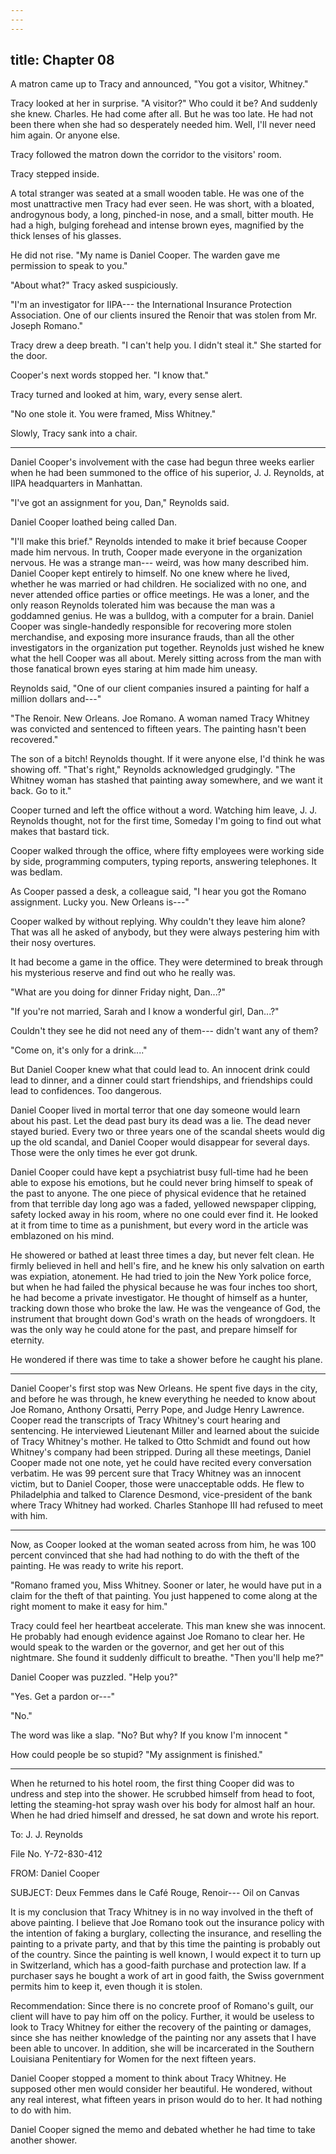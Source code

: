 ```yaml
---
---
---
```

title: Chapter 08
---



A matron came up to Tracy and announced, "You got a visitor, Whitney."

Tracy looked at her in surprise. "A visitor?" Who could it be? And suddenly she knew. Charles. He had come after all. But he was too late. He had not been there when she had so desperately needed him. Well, I'll never need him again. Or anyone else.

Tracy followed the matron down the corridor to the visitors' room.

Tracy stepped inside.

A total stranger was seated at a small wooden table. He was one of the most unattractive men Tracy had ever seen. He was short, with a bloated, androgynous body, a long, pinched-in nose, and a small, bitter mouth. He had a high, bulging forehead and intense brown eyes, magnified by the thick lenses of his glasses.

He did not rise. "My name is Daniel Cooper. The warden gave me permission to speak to you."

"About what?" Tracy asked suspiciously.

"I'm an investigator for IIPA--- the International Insurance Protection Association. One of our clients insured the Renoir that was stolen from Mr. Joseph Romano."

Tracy drew a deep breath. "I can't help you. I didn't steal it." She started for the door.

Cooper's next words stopped her. "I know that."

Tracy turned and looked at him, wary, every sense alert.

"No one stole it. You were framed, Miss Whitney."

Slowly, Tracy sank into a chair.

**********

Daniel Cooper's involvement with the case had begun three weeks earlier when he had been summoned to the office of his superior, J. J. Reynolds, at IIPA headquarters in Manhattan.

"I've got an assignment for you, Dan," Reynolds said.

Daniel Cooper loathed being called Dan.

"I'll make this brief." Reynolds intended to make it brief because Cooper made him nervous. In truth, Cooper made everyone in the organization nervous. He was a strange man--- weird, was how many described him. Daniel Cooper kept entirely to himself. No one knew where he lived, whether he was married or had children. He socialized with no one, and never attended office parties or office meetings. He was a loner, and the only reason Reynolds tolerated him was because the man was a goddamned genius. He was a bulldog, with a computer for a brain. Daniel Cooper was single-handedly responsible for recovering more stolen merchandise, and exposing more insurance frauds, than all the other investigators in the organization put together. Reynolds just wished he knew what the hell Cooper was all about. Merely sitting across from the man with those fanatical brown eyes staring at him made him uneasy.

Reynolds said, "One of our client companies insured a painting for half a million dollars and---"

"The Renoir. New Orleans. Joe Romano. A woman named Tracy Whitney was convicted and sentenced to fifteen years. The painting hasn't been recovered."

The son of a bitch! Reynolds thought. If it were anyone else, I'd think he was showing off. "That's right," Reynolds acknowledged grudgingly. "The Whitney woman has stashed that painting away somewhere, and we want it back. Go to it."

Cooper turned and left the office without a word. Watching him leave, J. J. Reynolds thought, not for the first time, Someday I'm going to find out what makes that bastard tick.

Cooper walked through the office, where fifty employees were working side by side, programming computers, typing reports, answering telephones. It was bedlam.

As Cooper passed a desk, a colleague said, "I hear you got the Romano assignment. Lucky you. New Orleans is---"

Cooper walked by without replying. Why couldn't they leave him alone? That was all he asked of anybody, but they were always pestering him with their nosy overtures.

It had become a game in the office. They were determined to break through his mysterious reserve and find out who he really was.

"What are you doing for dinner Friday night, Dan...?"

"If you're not married, Sarah and I know a wonderful girl, Dan...?"

Couldn't they see he did not need any of them--- didn't want any of them?

"Come on, it's only for a drink...."

But Daniel Cooper knew what that could lead to. An innocent drink could lead to dinner, and a dinner could start friendships, and friendships could lead to confidences. Too dangerous.

Daniel Cooper lived in mortal terror that one day someone would learn about his past. Let the dead past bury its dead was a lie. The dead never stayed buried. Every two or three years one of the scandal sheets would dig up the old scandal, and Daniel Cooper would disappear for several days. Those were the only times he ever got drunk.

Daniel Cooper could have kept a psychiatrist busy full-time had he been able to expose his emotions, but he could never bring himself to speak of the past to anyone. The one piece of physical evidence that he retained from that terrible day long ago was a faded, yellowed newspaper clipping, safety locked away in his room, where no one could ever find it. He looked at it from time to time as a punishment, but every word in the article was emblazoned on his mind.

He showered or bathed at least three times a day, but never felt clean. He firmly believed in hell and hell's fire, and he knew his only salvation on earth was expiation, atonement. He had tried to join the New York police force, but when he had failed the physical because he was four inches too short, he had become a private investigator. He thought of himself as a hunter, tracking down those who broke the law. He was the vengeance of God, the instrument that brought down God's wrath on the heads of wrongdoers. It was the only way he could atone for the past, and prepare himself for eternity.

He wondered if there was time to take a shower before he caught his plane.

**********

Daniel Cooper's first stop was New Orleans. He spent five days in the city, and before he was through, he knew everything he needed to know about Joe Romano, Anthony Orsatti, Perry Pope, and Judge Henry Lawrence. Cooper read the transcripts of Tracy Whitney's court hearing and sentencing. He interviewed Lieutenant Miller and learned about the suicide of Tracy Whitney's mother. He talked to Otto Schmidt and found out how Whitney's company had been stripped. During all these meetings, Daniel Cooper made not one note, yet he could have recited every conversation verbatim. He was 99 percent sure that Tracy Whitney was an innocent victim, but to Daniel Cooper, those were unacceptable odds. He flew to Philadelphia and talked to Clarence Desmond, vice-president of the bank where Tracy Whitney had worked. Charles Stanhope III had refused to meet with him.

**********

Now, as Cooper looked at the woman seated across from him, he was 100 percent convinced that she had had nothing to do with the theft of the painting. He was ready to write his report.

"Romano framed you, Miss Whitney. Sooner or later, he would have put in a claim for the theft of that painting. You just happened to come along at the right moment to make it easy for him."

Tracy could feel her heartbeat accelerate. This man knew she was innocent. He probably had enough evidence against Joe Romano to clear her. He would speak to the warden or the governor, and get her out of this nightmare. She found it suddenly difficult to breathe. "Then you'll help me?"

Daniel Cooper was puzzled. "Help you?"

"Yes. Get a pardon or---"

"No."

The word was like a slap. "No? But why? If you know I'm innocent "

How could people be so stupid? "My assignment is finished."

**********

When he returned to his hotel room, the first thing Cooper did was to undress and step into the shower. He scrubbed himself from head to foot, letting the steaming-hot spray wash over his body for almost half an hour. When he had dried himself and dressed, he sat down and wrote his report.

To: J. J. Reynolds

File No. Y-72-830-412

FROM: Daniel Cooper

SUBJECT: Deux Femmes dans le Café Rouge, Renoir--- Oil on Canvas

It is my conclusion that Tracy Whitney is in no way involved in the theft of above painting. I believe that Joe Romano took out the insurance policy with the intention of faking a burglary, collecting the insurance, and reselling the painting to a private party, and that by this time the painting is probably out of the country. Since the painting is well known, I would expect it to turn up in Switzerland, which has a good-faith purchase and protection law. If a purchaser says he bought a work of art in good faith, the Swiss government permits him to keep it, even though it is stolen.

Recommendation: Since there is no concrete proof of Romano's guilt, our client will have to pay him off on the policy. Further, it would be useless to look to Tracy Whitney for either the recovery of the painting or damages, since she has neither knowledge of the painting nor any assets that I have been able to uncover. In addition, she will be incarcerated in the Southern Louisiana Penitentiary for Women for the next fifteen years.

Daniel Cooper stopped a moment to think about Tracy Whitney. He supposed other men would consider her beautiful. He wondered, without any real interest, what fifteen years in prison would do to her. It had nothing to do with him.

Daniel Cooper signed the memo and debated whether he had time to take another shower.